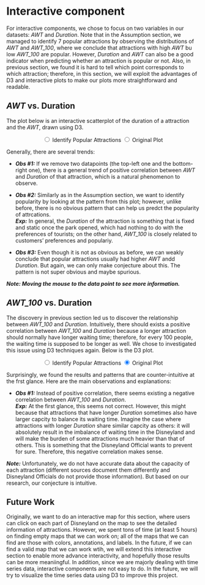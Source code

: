 # Interactive component
<script src="https://d3js.org/d3.v7.min.js"></script>

For interactive components, we chose to focus on two variables in our datasets: _AWT_ and _Duration_. Note that in the Assumption section, 
we managed to identify 7 popular attractions by observing the distributions of _AWT_ and _AWT\_100_, where we conclude that 
attractions with high _AWT_ bu low _AWT\_100_ are popular. However, _Duration_ and _AWT_ can also be a good indicator when predicting whether 
an attraction is popular or not. Also, in previous section, we found it is hard to tell which point corresponds to which attraction; therefore, in this section, 
we will exploit the advantages of D3 and interactive plots to make our plots more straightforward and readable.

## _AWT_ vs. Duration

The plot below is an interactive scatterplot of the duration of a attraction and the _AWT_, drawn using D3. 

<div style="text-align:center;">
<input type="radio" name="identify_pop" value="pop"> Identify Popular Attractions
<input type="radio" name="identify_pop" value="normal" checked="true"> Original Plot
</div>
<div id="D3" style="text-align:center"></div>
<script src="avg_d_d3.js"></script>

Generally, there are several trends:

- ***Obs #1:*** If we remove two datapoints (the top-left one and the bottom-right one), there is a general trend of positive correlation 
between _AWT_ and _Duration_ of that attraction, which is a natural phenomenon to observe.

- ***Obs #2:*** Similarly as in the Assumption section, we want to identify popularity by looking at the pattern from this plot; however, 
unlike before, there is no obvious pattern that can help us predct the popularity of attrcations.\
***Exp:*** In general, the _Duration_ of the attraction is something that is fixed and static once the park opened, which had nothing to do with the preferences 
of tourists; on the other hand, _AWT\_100_ is closely related to customers' preferences and populariy.

- ***Obs #3:*** Even though it is not as obvious as before, we can weakly conclude that popular attractions usually had higher _AWT_ andd _Duration_. But again, we can 
only make conjecture about this. The pattern is not super obvious and maybe spurious.

***Note: Moving the mouse to the data point to see more information.***

## _AWT\_100_ vs. Duration

The discovery in previous section led us to discover the relationship between _AWT\_100_ and _Duration_. Intuitively, 
there should exists a positive correlation between _AWT\_100_ and _Duration_ because a longer attraction should normally have longer 
waiting time; therefore, for every 100 people, the waiting time is supposed to be longer as well. We chose to investigated this issue 
using D3 techniques again. Below is the D3 plot.
<div style="text-align:center;">
<input type="radio" id="dd2" name="identify_pop" value="pop"> Identify Popular Attractions
<input type="radio" id ="dd2" name="identify_pop" value="normal" checked="true"> Original Plot
</div>
<div id="D3_2" style="text-align:center"></div>
<script src="awt100_d.js"></script>

Surprisingly, we found the results and patterns that are counter-intuitive at the frst glance. Here are the main 
observations and explanations:

- ***Obs #1:*** Instead of positive correlation, there seems existing a negative correlation between _AWT\_100_ and _Duration_.\
***Exp:*** At the first glance, this seems not correct. However, this might because that attractions that have longer _Duration_ sometimes also have 
larger capcity to balance its waiting time. Imagine the case where attractions with longer _Duration_ share similar capcity as others: it will absolutely result in 
the imbalance of waiting time in the Disneyland and will make the burden of some attractions much heavier than that of others. This is something that the Disneyland Official wants to prevent for sure. Therefore, this negative correlation makes sense.

***Note:*** Unfortunately, we do not have accurate data about the capacity of each attraction (different sources document them differently and Disneyland Officials do not provide those information). But based on our research, our conjecture is intuitive.

## Future Work

Originally, we want to do an interactive map for this section, where users can click on each part of Disneyland on the map to see the detailed information of attractions.
However, we spent tons of time (at least 5 hours) on finding empty maps that we can work on; all of the maps that we can find are those with colors, annotations, and labels. In the future, if we can find a valid map that we can work wtih, we will extend this interactive section to enable more advance interactivity, and hopefully those 
results can be more meaniingful. In addition, since we are majorly dealing with time series data, interactive components are not easy to do. In the future, we will try to visualize the time series data using D3 to improve this project.